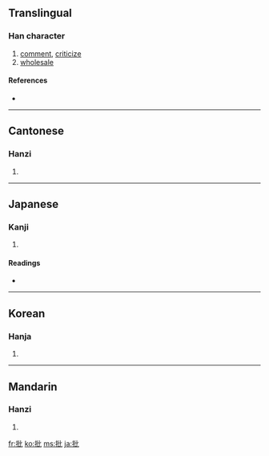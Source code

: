 ==Translingual==

===Han character===
{{Han char|rn=64|rad=手|as=04|sn=7|four=5101<sub>0</sub>|canj=手心心 (QPP)}}

# [[comment]], [[criticize]]
# [[wholesale]]

====References====
* {{Han ref|kx=0419.120|dkj=11845|dj=0766.040|hdz=31835.050|uh=6279|ud=25209|bh=A7E5|bd=42981}}

----

==Cantonese==

===Hanzi===
{{yue-hanzi|jyut=|y=pai1}}

# {{defn|Cantonese|sort=手04}}

----

==Japanese==

===Kanji===
{{ja-kanji|grade=6|rs=手04}}

# {{defn|Japanese|sort=手04}}

====Readings====
* {{ja-readings|on=[[ひ]] (hi), [[へい]] (hei)|kun=[[うつ]] (utsu)}}

----

==Korean==

===Hanja===
{{ko-hanja|hangeul=[[비]], [[별]]|eumhun=|rv=bi, byeol|mr=pi, pyŏl|y=pi, pyel}}

# {{defn|Korean|sort=手04}}

----

==Mandarin==

===Hanzi===
{{cmn-hanzi|pin=[[pī]] ([[pi1]])|wg=p'i<sup>1</sup>}}

# {{defn|Mandarin|sort=手04}}

[[fr:批]]
[[ko:批]]
[[ms:批]]
[[ja:批]]